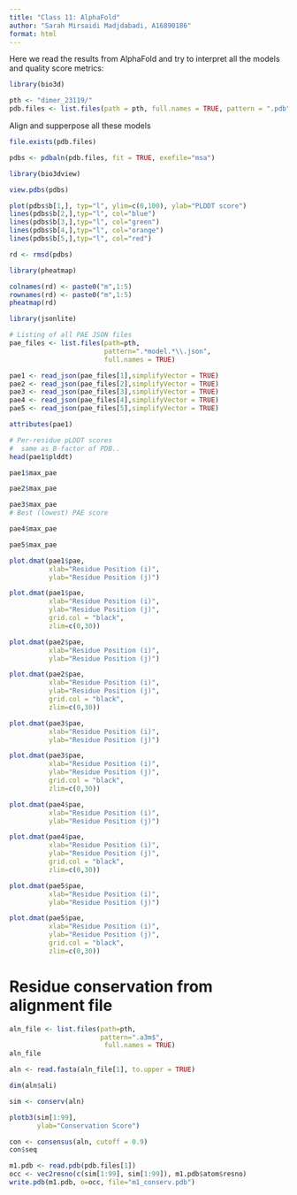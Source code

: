 ```yaml
---
title: "Class 11: AlphaFold"
author: "Sarah Mirsaidi Madjdabadi, A16890186"
format: html
---
```


Here we read the results from AlphaFold and try to interpret all the models and quality score metrics:

```r
library(bio3d)

pth <- "dimer_23119/"
pdb.files <- list.files(path = pth, full.names = TRUE, pattern = ".pdb")
```

Align and supperpose all these models
```r
file.exists(pdb.files)
```

```r
pdbs <- pdbaln(pdb.files, fit = TRUE, exefile="msa")
```
```r
library(bio3dview)
```

```r
view.pdbs(pdbs)
```


```r
plot(pdbs$b[1,], typ="l", ylim=c(0,100), ylab="PLDDT score")
lines(pdbs$b[2,],typ="l", col="blue")
lines(pdbs$b[3,],typ="l", col="green")
lines(pdbs$b[4,],typ="l", col="orange")
lines(pdbs$b[5,],typ="l", col="red")
```

```r
rd <- rmsd(pdbs)

library(pheatmap)

colnames(rd) <- paste0("m",1:5)
rownames(rd) <- paste0("m",1:5)
pheatmap(rd)
```


```r
library(jsonlite)

# Listing of all PAE JSON files
pae_files <- list.files(path=pth,
                        pattern=".*model.*\\.json",
                        full.names = TRUE)
```

```r
pae1 <- read_json(pae_files[1],simplifyVector = TRUE)
pae2 <- read_json(pae_files[2],simplifyVector = TRUE)
pae3 <- read_json(pae_files[3],simplifyVector = TRUE)
pae4 <- read_json(pae_files[4],simplifyVector = TRUE)
pae5 <- read_json(pae_files[5],simplifyVector = TRUE)

attributes(pae1)
```

```r
# Per-residue pLDDT scores 
#  same as B-factor of PDB..
head(pae1$plddt)
```

```r
pae1$max_pae
```

```r
pae2$max_pae
```

```r
pae3$max_pae
# Best (lowest) PAE score
```

```r
pae4$max_pae
```


```r
pae5$max_pae
```

```r
plot.dmat(pae1$pae, 
          xlab="Residue Position (i)",
          ylab="Residue Position (j)")
```

```r
plot.dmat(pae1$pae, 
          xlab="Residue Position (i)",
          ylab="Residue Position (j)",
          grid.col = "black",
          zlim=c(0,30))
```

```r
plot.dmat(pae2$pae, 
          xlab="Residue Position (i)",
          ylab="Residue Position (j)")
```


```r
plot.dmat(pae2$pae, 
          xlab="Residue Position (i)",
          ylab="Residue Position (j)",
          grid.col = "black",
          zlim=c(0,30))
```

```r
plot.dmat(pae3$pae, 
          xlab="Residue Position (i)",
          ylab="Residue Position (j)")
```


```r
plot.dmat(pae3$pae, 
          xlab="Residue Position (i)",
          ylab="Residue Position (j)",
          grid.col = "black",
          zlim=c(0,30))
```

```r
plot.dmat(pae4$pae, 
          xlab="Residue Position (i)",
          ylab="Residue Position (j)")
```

```r
plot.dmat(pae4$pae, 
          xlab="Residue Position (i)",
          ylab="Residue Position (j)",
          grid.col = "black",
          zlim=c(0,30))
```

```r
plot.dmat(pae5$pae, 
          xlab="Residue Position (i)",
          ylab="Residue Position (j)")
```


```r
plot.dmat(pae5$pae, 
          xlab="Residue Position (i)",
          ylab="Residue Position (j)",
          grid.col = "black",
          zlim=c(0,30))
```

# Residue conservation from alignment file

```r
aln_file <- list.files(path=pth,
                       pattern=".a3m$",
                        full.names = TRUE)
aln_file
```

```r
aln <- read.fasta(aln_file[1], to.upper = TRUE)
```

```r
dim(aln$ali)
```

```r
sim <- conserv(aln)

plotb3(sim[1:99],
       ylab="Conservation Score")
```

```r
con <- consensus(aln, cutoff = 0.9)
con$seq
```

```r
m1.pdb <- read.pdb(pdb.files[1])
occ <- vec2resno(c(sim[1:99], sim[1:99]), m1.pdb$atom$resno)
write.pdb(m1.pdb, o=occ, file="m1_conserv.pdb")
```

